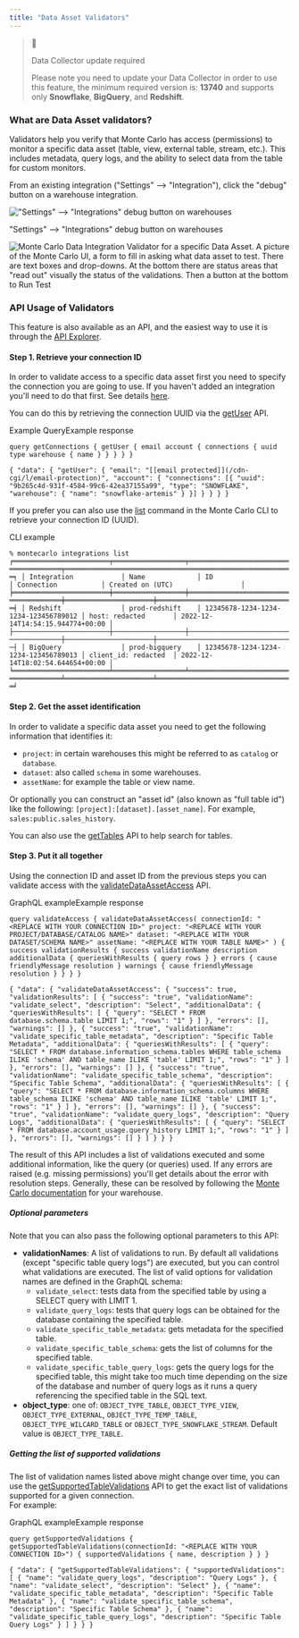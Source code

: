 ```yaml
---
title: "Data Asset Validators"
---
```


> 🚧
> 
> Data Collector update required
> 
> Please note you need to update your Data Collector in order to use this feature, the minimum required version is: **13740** and supports only **Snowflake**, **BigQuery**, and **Redshift**.

### What are Data Asset validators?

Validators help you verify that Monte Carlo has access (permissions) to monitor a specific data asset (table, view, external table, stream, etc.). This includes metadata, query logs, and the ability to select data from the table for custom monitors.

From an existing integration ("Settings" --> "Integration"), click the "debug" button on a warehouse integration.

!["Settings" --> "Integrations" debug button on warehouses](/images/603010e-Screenshot_2023-08-03_at_5.18.39_PM.png)

"Settings" --> "Integrations" debug button on warehouses

![Monte Carlo Data Integration Validator for a specific Data Asset. A picture of the Monte Carlo UI, a form to fill in asking what data asset to test. There are text boxes and drop-downs. At the bottom there are status areas that "read out" visually the status of the validations. Then a button at the bottom to Run Test](/images/0da48c1-image.png) 

### API Usage of Validators

This feature is also available as an API, and the easiest way to use it is through the [API Explorer](/docs/api-explorer).

#### Step 1\. Retrieve your connection ID

In order to validate access to a specific data asset first you need to specify the connection you are going to use. If you haven't added an integration you'll need to do that first. See details [here](/docs/data-warehouses).

You can do this by retrieving the connection UUID via the [getUser](https://apidocs.getmontecarlo.com/#query-getUser) API.

Example QueryExample response

`query getConnections {
  getUser {
    email
    account {
      connections {
        uuid
        type
        warehouse {
          name
        }
      }
    }
  }
}
`

`{
	"data": {
		"getUser": {
			"email": "[[email protected]](/cdn-cgi/l/email-protection)",
			"account": {
				"connections": [{
					"uuid": "9b265c4d-931f-4584-99c6-42ea37155a99",
					"type": "SNOWFLAKE",
					"warehouse": {
						"name": "snowflake-artemis"
					}
				}]
			}
		}
	}
}
`

If you prefer you can also use the [list](https://clidocs.getmontecarlo.com/#montecarlo-integrations-list) command in the Monte Carlo CLI to retrieve your connection ID (UUID). 

CLI example

`% montecarlo integrations list
╒════════════════════════╤══════════════════╤══════════════════════════════════════╤═════════════════════════════════════════════════════════╕
│ Integration            │ Name             │ ID                                   │ Connection           │ Created on (UTC)                 │
╞════════════════════════╪══════════════════╪══════════════════════════════════════╪══════════════════════╪══════════════════════════════════╡
│ Redshift               │ prod-redshift    │ 12345678-1234-1234-1234-123456789012 │ host: redacted       │ 2022-12-14T14:54:15.944774+00:00 │
├────────────────────────┼──────────────────┼──────────────────────────────────────┼──────────────────────┼──────────────────────────────────┤
│ BigQuery               │ prod-bigquery    │ 12345678-1234-1234-1234-123456789013 │ client_id: redacted  │ 2022-12-14T18:02:54.644654+00:00 │
╘════════════════════════╧══════════════════╧══════════════════════════════════════╧══════════════════════╧══════════════════════════════════╛
`

#### Step 2\. Get the asset identification

In order to validate a specific data asset you need to get the following information that identifies it:

* `project`: in certain warehouses this might be referred to as `catalog` or `database`.
* `dataset`: also called `schema` in some warehouses.
* `assetName`: for example the table or view name.

Or optionally you can construct an "asset id" (also known as "full table id") like the following: `[project]:[dataset].[asset_name]`. For example, `sales:public.sales_history`.

You can also use the [getTables](https://apidocs.getmontecarlo.com/#query-getTables) API to help search for tables.

#### Step 3\. Put it all together

Using the connection ID and asset ID from the previous steps you can validate access with the [validateDataAssetAccess](https://apidocs.getmontecarlo.com/#query-validateDataAssetAccess) API.

GraphQL exampleExample response

`query validateAccess {
  validateDataAssetAccess(
    connectionId: "<REPLACE WITH YOUR CONNECTION ID>"
    project: "<REPLACE WITH YOUR PROJECT/DATABASE/CATALOG NAME>"
    dataset: "<REPLACE WITH YOUR DATASET/SCHEMA NAME>"
    assetName: "<REPLACE WITH YOUR TABLE NAME>"
  ) {
    success
    validationResults {
      success
      validationName
      description
      additionalData {
        queriesWithResults {
          query
          rows
        }
      }
      errors {
        cause
        friendlyMessage
        resolution
      }
      warnings {
        cause
        friendlyMessage
        resolution
      }
    }
  }
}
`

`{
  "data": {
    "validateDataAssetAccess": {
      "success": true,
      "validationResults": [
        {
          "success": "true",
          "validationName": "validate_select",
          "description": "Select",
          "additionalData": {
            "queriesWithResults": [
              {
                "query": "SELECT * FROM database.schema.table LIMIT 1;",
                "rows": "1"
              }
            ]
          },
          "errors": [],
          "warnings": []
        },
        {
          "success": "true",
          "validationName": "validate_specific_table_metadata",
          "description": "Specific Table Metadata",
          "additionalData": {
            "queriesWithResults": [
              {
                "query": "SELECT * FROM database.information_schema.tables WHERE table_schema ILIKE 'schema' AND table_name ILIKE 'table' LIMIT 1;",
                "rows": "1"
              }
            ]
          },
          "errors": [],
          "warnings": []
        },
        {
          "success": "true",
          "validationName": "validate_specific_table_schema",
          "description": "Specific Table Schema",
          "additionalData": {
            "queriesWithResults": [
              {
                "query": "SELECT * FROM database.information_schema.columns WHERE table_schema ILIKE 'schema' AND table_name ILIKE 'table' LIMIT 1;",
                "rows": "1"
              }
            ]
          },
          "errors": [],
          "warnings": []
        },
        {
          "success": "true",
          "validationName": "validate_query_logs",
          "description": "Query Logs",
          "additionalData": {
            "queriesWithResults": [
              {
                "query": "SELECT * FROM database.account_usage.query_history LIMIT 1;",
                "rows": "1"
              }
            ]
          },
          "errors": [],
          "warnings": []
        }
      ]
    }
  }
}
`

The result of this API includes a list of validations executed and some additional information, like the query (or queries) used. If any errors are raised (e.g. missing permissions) you'll get details about the error with resolution steps. Generally, these can be resolved by following the [Monte Carlo documentation](/docs/data-warehouses) for your warehouse.

##### Optional parameters

Note that you can also pass the following optional parameters to this API:

* **validationNames**: A list of validations to run. By default all validations (except "specific table query logs") are executed, but you can control what validations are executed. The list of valid options for validation names are defined in the GraphQL schema:  
   * `validate_select`: tests data from the specified table by using a SELECT query with LIMIT 1.  
   * `validate_query_logs`: tests that query logs can be obtained for the database containing the specified table.  
   * `validate_specific_table_metadata`: gets metadata for the specified table.  
   * `validate_specific_table_schema`: gets the list of columns for the specified table.  
   * `validate_specific_table_query_logs`: gets the query logs for the specified table, this might take too much time depending on the size of the database and number of query logs as it runs a query referencing the specified table in the SQL text.
* **object\_type**: one of: `OBJECT_TYPE_TABLE`, `OBJECT_TYPE_VIEW`, `OBJECT_TYPE_EXTERNAL`, `OBJECT_TYPE_TEMP_TABLE`, `OBJECT_TYPE_WILCARD_TABLE` or `OBJECT_TYPE_SNOWFLAKE_STREAM`. Default value is `OBJECT_TYPE_TABLE`.

##### Getting the list of supported validations

The list of validation names listed above might change over time, you can use the [getSupportedTableValidations](https://apidocs.getmontecarlo.com/#query-getSupportedTableValidations) API to get the exact list of validations supported for a given connection.  
For example:

GraphQL exampleExample response

`query getSupportedValidations {
  getSupportedTableValidations(connectionId: "<REPLACE WITH YOUR CONNECTION ID>") {
    supportedValidations {
      name,
      description
    }
  }
}
`

`{
  "data": {
    "getSupportedTableValidations": {
      "supportedValidations": [
        {
          "name": "validate_query_logs",
          "description": "Query Logs"
        },
        {
          "name": "validate_select",
          "description": "Select"
        },
        {
          "name": "validate_specific_table_metadata",
          "description": "Specific Table Metadata"
        },
        {
          "name": "validate_specific_table_schema",
          "description": "Specific Table Schema"
        },
        {
          "name": "validate_specific_table_query_logs",
          "description": "Specific Table Query Logs"
        }
      ]
    }
  }
}
`